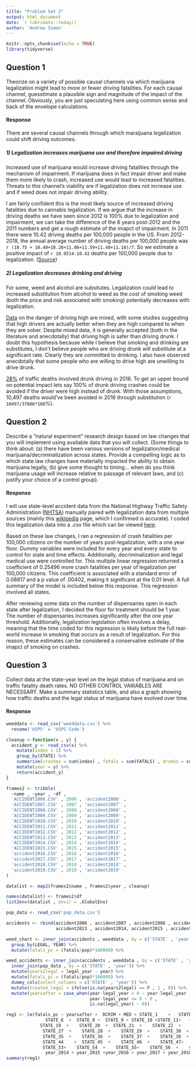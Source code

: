 ```yaml
---
title: "Problem Set 2"
output: html_document
date: `r lubridate::today()`
author: 'Andrew Simon'
---
```


```r
knitr::opts_chunk$set(echo = TRUE)
library(tidyverse)
```

## Question 1

Theorize on a variety of possible causal channels via which marijuana legalization might lead to more or fewer driving fatalities. For each causal channel, guesstimate a plausible sign and magnitude of the impact of the channel. Obviously, you are just speculating here using common sense and back of the envelope calculations.

#### Response

There are several causal channels through which maraijuana legalization could shift driving outcomes. 

##### 1) Legalization increases marijuana use and therefore impaired driving

Increased use of marijuana would increase driving fatalities through the mechanism of impairment. If marijuana does in fact impair driver and make them more likely to crash, increased use would lead to increased fatalities. Threats to this channel's viability are if legalization does not increase use and if weed does not impair driving ability.

I am fairly confident this is the most likely source of increased driving fatalities due to cannabis legalization. If we argue that the increase in driving deaths we have seen since 2012 is 100% due to legalization and impairment, we can take the difference of the 6 years post-2012 and the 2011 numbers and get a rough estimate of the imapct of impairment. In 2011 there were 10.42 driving deaths per 100,000 people in the US. From 2012-2018, the annual average number of driving deaths per 100,000 people was `r (10.75 + 10.40+10.28+11.06+11.59+11.40+11.18)/7`. So we estimate a positive impact of `r 10.9514-10.42` deaths per 100,000 people due to legalization. ([Source](https://en.wikipedia.org/wiki/Motor_vehicle_fatality_rate_in_U.S._by_year))

##### 2) Legalization decreases drinking and driving

For some, weed and alcohol are subsitutes. Legalization could lead to increased substitution from alcohol to weed as the cost of smoking weed (both the price and risk associated with smoking) potentially decreases with legalization. 

[Data](https://www.ncbi.nlm.nih.gov/pmc/articles/PMC2722956/) on the danger of driving high are mixed, with some studies suggesting that high drivers are actually better when they are high compared to when they are sober. Despite mixed data, it is generally accepted (both in the literature and anecdotally) that driving high is safer than driving drunk. I doubt this hypothesis because while I believe that smoking and drinking are substitutes, I don't believe people who are driving drunk will substitute at a significant rate. Clearly they are committed to drinking. I also have observed anecdotally that some people who are willing to drive high are unwilling to drive drunk.

[28%](https://www.cdc.gov/transportationsafety/impaired_driving/impaired-drv_factsheet.html) of traffic deaths involved drunk driving in 2016. To get an upper bound on potential impact lets say 100% of drunk driving crashes could be avoided if the driver were high instead of drunk. With those assumptions, 10,497 deaths would've been avoided in 2016 through substitution (`r 10497/37806*100`%).  

## Question 2

Describe a “natural experiment” research design based on law changes that you will implement using available data that you will collect. (Some things to think about: (a) there have been various versions of legalization/medical marijuana/decriminalization across states. Provide a compelling logic as to which state law changes have materially impacted the ability to obtain marijuana legally, (b) give some thought to timing... when do you think marijuana usage will increase relative to passage of relevant laws, and (c) justify your choice of a control group).

#### Response

I will use state-level accident data from the National Highway Traffic Safety Administration ([NHTSA](https://www.nhtsa.gov/content/nhtsa-ftp/251)) manually paired with legalization data from multiple sources (mainly this [wikipedia](https://en.wikipedia.org/wiki/Timeline_of_cannabis_laws_in_the_United_States) page, which I confirmed is accurate). I coded this legalization data into a .csv file which can be viewed [here](https://github.com/andrew-simon/eocps2/blob/main/weeddata.csv).

Based on these law changes, I ran a regression of crash fatalities per 100,000 citizens on the number of years post-legalization, with a one year floor. Dummy variables were included for every year and every state to control for state and time effects. Additionally, decriminalization and legal medical use were controlled for. This multiple linear regression returned a coefficient of 0.25496 more crash fatalities per year of legalization per 100,000 citizens. This coefficient is associated with a standard error of 0.08817 and a p value of .00402, making it significant at the 0.01 level. A full summary of the model is included below this response. This regression involved all states.

After reviewing some data on the number of dispensaries open in each state after legalization, I decided the floor for treatment should be 1 year. The number of dispensaries increases significantly after the one year threshold. Additionally, legalization legislation often involves a delay, meaning that the time coded for this regression is likely before the full real-world increase in smoking that occurs as a result of legalization. For this reason, these estimates can be considered a conservative estimate of the imapct of smoking on crashes.

## Question 3

Collect data at the state-year level on the legal status of marijuana and on traffic fatality death rates. NO OTHER CONTROL VARIABLES ARE NECESSARY. Make a summary statistics table, and also a graph showing how traffic deaths and the legal status of marijuana have evolved over time.

#### Response

```r
weeddata <- read_csv('weeddata.csv') %>%
  rename('USPS' = 'USPS Code')

cleanup <-function(x , y) {
  accident_y <- read_csv(x) %>%
    mutate(index = 1) %>%
    group_by(STATE) %>%
    summarise(crashes = sum(index) , fatals = sum(FATALS) , drunks = sum(DRUNK_DR)) %>%
    mutate(year = y) %>%
    return(accident_y)
}

frames2 <- tribble(
  ~name , ~year , ~df ,
  'ACCIDENT2006.CSV' , 2006 , 'accident2006' , 
  'ACCIDENT2007.CSV' , 2007 , 'accident2007' , 
  'ACCIDENT2008.CSV' , 2008 , 'accident2008' , 
  'ACCIDENT2009.CSV' , 2009 , 'accident2009' , 
  'ACCIDENT2010.CSV' , 2010 , 'accident2010' , 
  'ACCIDENT2011.CSV' , 2011 , 'accident2011' , 
  'ACCIDENT2012.CSV' , 2012 , 'accident2012' , 
  'ACCIDENT2013.CSV' , 2013 , 'accident2013' , 
  'ACCIDENT2014.CSV' , 2014 , 'accident2014' , 
  'ACCIDENT2015.CSV' , 2015 , 'accident2015' , 
  'accident2016.CSV' , 2016 , 'accident2016' , 
  'accident2017.CSV' , 2017 , 'accident2017' , 
  'accident2018.CSV' , 2018 , 'accident2018' , 
  'accident2019.CSV' , 2019 , 'accident2019'  
)

datalist <- map2(frames2$name , frames2$year , cleanup)

names(datalist) <- frames2$df
list2env(datalist , envir = .GlobalEnv)

pop_data <- read_csv('pop_data.csv') 
```
```r
accidents <- rbind(accident2006 , accident2007 , accident2008 , accident2009 , accident2010 ,accident2011 , accident2012 , 
                   accident2013 , accident2014, accident2015 , accident2016 , accident2017 , accident2018 , accident2019)

weed_chart <- inner_join(accidents , weeddata , by = c('STATE' , 'year')) %>%
  group_by(LEGAL, YEAR) %>%
  mutate(fatals_pc = (fatals/pop)*100000) %>%

```
```r


weed_accidents <- inner_join(accidents , weeddata , by = c('STATE' , 'year')) %>%
  inner_join(pop_data , by = c('STATE' , 'year')) %>%
  mutate(years2legal = legal_year - year) %>%
  mutate(fatals_pc = (fatals/pop)*100000) %>%
  dummy_cols(select_columns = c('STATE' , 'year')) %>%
  mutate(treated_legal = ifelse(is.na(years2legal) == F , 1 , 0)) %>%
  mutate(yearsafter = case_when(year-legal_year > 0 ~ year-legal_year , 
                                year-legal_year <= 0 ~ 0 ,
                                is.na(legal_year) ~ 0))

reg1 <- lm(fatals_pc ~ yearsafter +  DCRIM + MED + STATE_1    +   STATE_2       + STATE_4    +   STATE_5    +  
               STATE_6  +  STATE_8 +  STATE_9 + STATE_10 +STATE_11+   +   STATE_12 +     STATE_13   +   STATE_15   +   STATE_16   +   STATE_17   +   STATE_18 +
             STATE_19  +    STATE_20  +  STATE_21  +    STATE_22  +    STATE_23  +    STATE_24  +    STATE_25  +  STATE_26  +
              STATE_27  +    STATE_28  +    STATE_29  +    STATE_30  +    STATE_31  +    STATE_32  +    STATE_33  +    STATE_34  +
              STATE_35  +    STATE_36  +    STATE_37  +    STATE_38  +    STATE_39  +  STATE_40  +    STATE_41    +  STATE_42  +
              STATE_44    +  STATE_45  +    STATE_46  +    STATE_47+    STATE_48  +    STATE_49  +    STATE_50    +  STATE_51  +
              STATE_53+    STATE_54  +    STATE_55+    STATE_56  +    year_2010   +  year_2011   +  year_2012 +    year_2013 +   
               year_2014 + year_2015 +year_2016 + year_2017 + year_2018 + year_2019 , data = weed_accidents)
summary(reg1)
```
